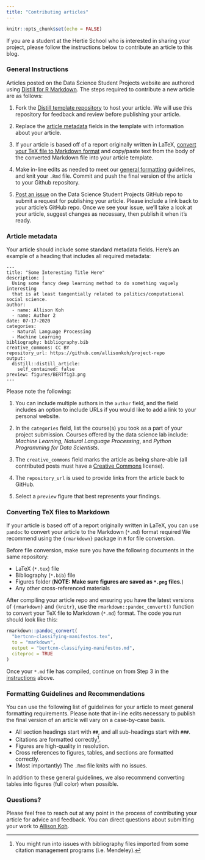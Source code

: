 ```yaml
---
title: "Contributing articles"
---
```


```r
knitr::opts_chunk$set(echo = FALSE)
```

If you are a student at the Hertie School who is interested in sharing your project, please follow the instructions below to contribute an article to this blog. 

### General Instructions {#instructions}

Articles posted on the Data Science Student Projects website are authored using [Distill for R
Markdown](https://rstudio.github.io/distill). The steps required to
contribute a new article are as follows:

1. Fork the [Distill template repository](https://github.com/hertie-data-science-lab/distill-template) to host your article. We will use this repository for feedback and review before publishing your article. 

2. Replace the [article metadata](#article-metadata) fields in the template with information about your article. 

3. If your article is based off of a report originally written in LaTeX, [convert your TeX file to Markdown format](#file-conversion) and copy/paste text from the body of the converted Markdown file into your article template. 

4. Make in-line edits as needed to meet our [general formatting](#formatting-guidelines) guidelines, and knit your `.Rmd` file. Commit and push the final version of the article to your Github repository. 

5. [Post an issue](https://github.com/hertie-data-science-lab/student-projects) on the Data Science Student Projects GitHub repo to submit a request for publishing your article. Please include a link back to your article's GitHub repo. Once we see your issue, we'll take a look at your article, suggest changes as necessary, then publish it when it's ready.

### Article metadata {#article-metadata}

Your article should include some standard metadata fields. Here's an example of a heading that includes all required metadata:

``` .markup
---
title: "Some Interesting Title Here"
description: |
  Using some fancy deep learning method to do something vaguely interesting 
  that is at least tangentially related to politics/computational social science. 
author:
  - name: Allison Koh 
  - name: Author 2
date: 07-17-2020
categories: 
  - Natural Language Processing
  - Machine Learning
bibliography: bibliography.bib
creative_commons: CC BY
repository_url: https://github.com/allisonkoh/project-repo
output: 
  distill::distill_article:
    self_contained: false
preview: figures/BERTfig3.png
---
```

Please note the following: 

1. You can include multiple authors in the `author` field, and the field includes an option to include URLs if you would like to add a link to your personal website. 

2. In the `categories` field, list the course(s) you took as a part of your project submission. Courses offered by the data science lab include: *Machine Learning*, *Natural Language Processing*, and *Python Programming for Data Scientists*.

3. The `creative_commons` field marks the article as being 
share-able (all contributed posts must have a [Creative Commons](https://creativecommons.org/) license). 

4. The `repository_url` is used to provide links from the article back to GitHub.

5. Select a `preview` figure that best represents your findings. 

### Converting TeX files to Markdown {#file-conversion}

If your article is based off of a report originally written in LaTeX, you can use `pandoc` to convert your article to the Markdown (`*.md`) format required  We recommend using the `{rmarkdown}` package in `R` for file conversion. 

Before file conversion, make sure you have the following documents in the same repository: 

- LaTeX (`*.tex`) file 
- Bibliography (`*.bib`) file
- Figures folder (**NOTE: Make sure figures are saved as `*.png` files.**)
- Any other cross-referenced materials  

After compiling your article repo and ensuring you have the latest versions of `{rmarkdown}` and `{knitr}`, use the `rmarkdown::pandoc_convert()` function to convert your TeX file to Markdown (`*.md`) format. The code you run should look like this: 

```r
rmarkdown::pandoc_convert(
  "bertcnn-classifying-manifestos.tex", 
  to = "markdown", 
  output = "bertcnn-classifying-manifestos.md", 
  citeproc = TRUE
)
```

Once your `*.md` file has compiled, continue on from Step 3 in the [instructions](#instructions) above. 
<!-- Guidelines for installing and using `pandoc` for file conversion can be found here: https://pandoc.org/getting-started.html -->

### Formatting Guidelines and Recommendations {#formatting-guidelines}

You can use the following list of guidelines for your article to meet general formatting requirements. Please note that in-line edits necessary to publish the final version of an article will vary on a case-by-case basis.

- All section headings start with __`##`__, and all sub-headings start with __`###`__.
- Citations are formatted correctly^[You might run into issues with bibliography files imported from some citation management programs (i.e. Mendeley).].
- Figures are high-quality in resolution. 
- Cross references to figures, tables, and sections are formatted correctly.
- (Most importantly) The `.Rmd` file knits with no issues. 

In addition to these general guidelines, we also recommend converting tables into figures (full color) when possible.

### Questions? 

Please feel free to reach out at any point in the process of contributing your article for advice and feedback. You can direct questions about submitting your work to [Allison Koh](mailto:koh@hertie-school.org). 
